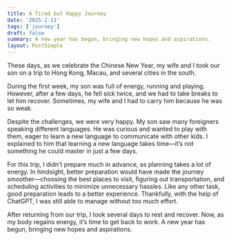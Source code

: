 ```yaml
---
title: A Tired but Happy Journey
date: '2025-2-11'
tags: ['journey']
draft: false
summary: A new year has begun, bringing new hopes and aspirations.
layout: PostSimple
---
```


These days, as we celebrate the Chinese New Year, my wife and I took our son on a trip to Hong Kong, Macau, and several cities in the south.

During the first week, my son was full of energy, running and playing. However, after a few days, he fell sick twice, and we had to take breaks to let him recover. Sometimes, my wife and I had to carry him because he was so weak.

Despite the challenges, we were very happy. My son saw many foreigners speaking different languages. He was curious and wanted to play with them, eager to learn a new language to communicate with other kids. I explained to him that learning a new language takes time—it’s not something he could master in just a few days.

For this trip, I didn’t prepare much in advance, as planning takes a lot of energy. In hindsight, better preparation would have made the journey smoother—choosing the best places to visit, figuring out transportation, and scheduling activities to minimize unnecessary hassles. Like any other task, good preparation leads to a better experience. Thankfully, with the help of ChatGPT, I was still able to manage without too much effort.

After returning from our trip, I took several days to rest and recover. Now, as my body regains energy, it’s time to get back to work. A new year has begun, bringing new hopes and aspirations.
